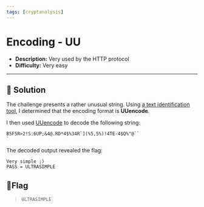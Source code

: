 ---
tags: [cryptanalysis]
---
# Encoding - UU

- **Description:** Very used by the HTTP protocol
- **Difficulty:** Very easy

---

## 🔎 Solution
The challenge presents a rather unusual string. 
Using [a text identification tool](https://www.dcode.fr/cipher-identifier), I determined that the encoding format is **UUencode**.

I then used [UUencode](https://www.dcode.fr/uu-encoding) to decode the following string:
```
B5F5R>2!S:6UP;&4@.RD*4$%34R`](%5,5%)!4TE-4$Q%"@``
`
```
The decoded output revealed the flag:
```
Very simple ;)
PASS = ULTRASIMPLE
```

## 🚩Flag
> `ULTRASIMPLE`
